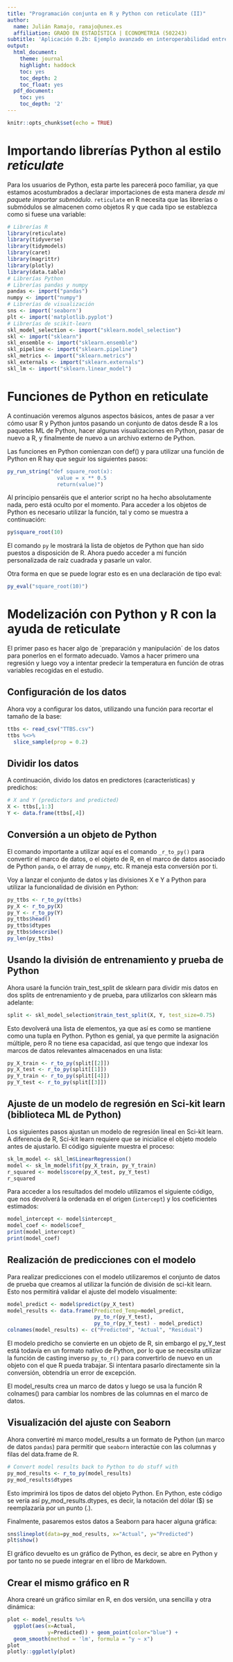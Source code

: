 ```yaml
---
title: "Programación conjunta en R y Python con reticulate (II)"
author:
  name: Julián Ramajo, ramajo@unex.es
  affiliation: GRADO EN ESTADÍSTICA | ECONOMETRIA (502243)
subtitle: 'Aplicación 0.2b: Ejemplo avanzado en interoperabilidad entre R y Python usando RStudio'
output:
  html_document:
    theme: journal
    highlight: haddock
    toc: yes
    toc_depth: 2
    toc_float: yes
  pdf_document:
    toc: yes
    toc_depth: '2'
---
```


```r
knitr::opts_chunk$set(echo = TRUE)
```

# Importando librerías Python al estilo _reticulate_

Para los usuarios de Python, esta parte les parecerá poco familiar, ya que estamos acostumbrados a declarar importaciones de esta manera _desde mi paquete importar submódulo_. `reticulate` en R necesita que las librerías o submódulos se almacenen como objetos R y que cada tipo se establezca como si fuese una variable:

```r
# Librerías R
library(reticulate)
library(tidyverse)
library(tidymodels)
library(caret)
library(magrittr)
library(plotly)
library(data.table)
# Librerías Python
# Librerías pandas y numpy
pandas <- import("pandas")
numpy <- import("numpy")
# Librerías de visualización
sns <- import('seaborn')
plt <- import('matplotlib.pyplot')
# Librerías de scikit-learn
skl_model_selection <- import("sklearn.model_selection")
skl <- import("sklearn")
skl_ensemble <- import("sklearn.ensemble")
skl_pipeline <- import("sklearn.pipeline")
skl_metrics <- import("sklearn.metrics")
skl_externals <- import("sklearn.externals")
skl_lm <- import("sklearn.linear_model")
```

# Funciones de Python en reticulate

A continuación veremos algunos aspectos básicos, antes de pasar a ver cómo usar R y Python juntos pasando un conjunto de datos desde R a los paquetes ML de Python, hacer algunas visualizaciones en Python, pasar de nuevo a R, y finalmente de nuevo a un archivo externo de Python. 

Las funciones en Python comienzan con def() y para utilizar una función de Python en R hay que seguir los siguientes pasos:

```r
py_run_string("def square_root(x):
                value = x ** 0.5
                return(value)")
```

Al principio pensaréis que el anterior script no ha hecho absolutamente nada, pero está oculto por el momento. Para acceder a los objetos de Python es necesario utilizar la función, tal y como se muestra a continuación:

```r
py$square_root(10)
```

El comando `py` le mostrará la lista de objetos de Python que han sido puestos a disposición de R. Ahora puedo acceder a mi función personalizada de raíz cuadrada y pasarle un valor. 

Otra forma en que se puede lograr esto es en una declaración de tipo eval:

```r
py_eval("square_root(10)")
```

# Modelización con Python y R con la ayuda de reticulate

El primer paso es hacer algo de `preparación y manipulación´ de los datos para ponerlos en el formato adecuado. Vamos a hacer primero una regresión y luego voy a intentar predecir la temperatura en función de otras variables recogidas en el estudio.

## Configuración de los datos

Ahora voy a configurar los datos, utilizando una función para recortar el tamaño de la base:

```r
ttbs <- read_csv("TTBS.csv")
ttbs %<>% 
  slice_sample(prop = 0.2)
```

## Dividir los datos

A continuación, divido los datos en predictores (características) y predichos:

```r
# X and Y (predictors and predicted)
X <- ttbs[,1:3]
Y <- data.frame(ttbs[,4])
```

## Conversión a un objeto de Python

El comando importante a utilizar aquí es el comando `_r_to_py()` para convertir el marco de datos, o el objeto de R, en el marco de datos asociado de Python `panda`, o el array de `numpy`, etc. R maneja esta conversión por ti.

Voy a lanzar el conjunto de datos y las divisiones X e Y a Python para utilizar la funcionalidad de división en Python:

```r
py_ttbs <- r_to_py(ttbs)
py_X <- r_to_py(X)
py_Y <- r_to_py(Y)
py_ttbs$head() 
py_ttbs$dtypes
py_ttbs$describe()
py_len(py_ttbs)
```

## Usando la división de entrenamiento y prueba de Python

Ahora usaré la función train_test_split de sklearn para dividir mis datos en dos splits de entrenamiento y de prueba, para utilizarlos con sklearn más adelante:

```r
split <- skl_model_selection$train_test_split(X, Y, test_size=0.75)
```

Esto devolverá una lista de elementos, ya que así es como se mantiene como una tupla en Python. Python es genial, ya que permite la asignación múltiple, pero R no tiene esa capacidad, así que tengo que indexar los marcos de datos relevantes almacenados en una lista:

```r
py_X_train <- r_to_py(split[[2]])
py_X_test <- r_to_py(split[[1]])
py_Y_train <- r_to_py(split[[4]])
py_Y_test <- r_to_py(split[[3]])
```

## Ajuste de un modelo de regresión en Sci-kit learn (biblioteca ML de Python)

Los siguientes pasos ajustan un modelo de regresión lineal en Sci-kit learn. A diferencia de R, Sci-kit learn requiere que se inicialice el objeto modelo antes de ajustarlo. El código siguiente muestra el proceso:

```r
sk_lm_model <- skl_lm$LinearRegression() 
model <- sk_lm_model$fit(py_X_train, py_Y_train)
r_squared <- model$score(py_X_test, py_Y_test)
r_squared
```

Para acceder a los resultados del modelo utilizamos el siguiente código, que nos devolverá la ordenada en el origen (`intercept`) y los coeficientes estimados:

```r
model_intercept <- model$intercept_
model_coef <- model$coef_
print(model_intercept)
print(model_coef)
```

## Realización de predicciones con el modelo

Para realizar predicciones con el modelo utilizaremos el conjunto de datos de prueba que creamos al utilizar la función de división de sci-kit learn. Esto nos permitirá validar el ajuste del modelo visualmente:

```r
model_predict <- model$predict(py_X_test)
model_results <- data.frame(Predicted_Temp=model_predict, 
                            py_to_r(py_Y_test),
                            py_to_r(py_Y_test) - model_predict)
colnames(model_results) <- c("Predicted", "Actual", "Residual")
```

El modelo predicho se convierte en un objeto de R, sin embargo el py_Y_test está todavía en un formato nativo de Python, por lo que se necesita utilizar la función de casting inverso `py_to_r()` para convertirlo de nuevo en un objeto con el que R pueda trabajar. Si intentara pasarlo directamente sin la conversión, obtendría un error de excepción.

El model_results crea un marco de datos y luego se usa la función R colnames() para cambiar los nombres de las columnas en el marco de datos.

## Visualización del ajuste con Seaborn

Ahora convertiré mi marco model_results a un formato de Python (un marco de datos `pandas`) para permitir que `seaborn` interactúe con las columnas y filas del data.frame de R. 

```r
# Convert model results back to Python to do stuff with
py_mod_results <- r_to_py(model_results)
py_mod_results$dtypes
```

Esto imprimirá los tipos de datos del objeto Python. En Python, este código se vería así py_mod_results.dtypes, es decir, la notación del dólar ($) se reemplazaría por un punto (.).

Finalmente, pasaremos estos datos a Seaborn para hacer alguna gráfica:

```r
sns$lineplot(data=py_mod_results, x="Actual", y="Predicted")
plt$show()
```

El gráfico devuelto es un gráfico de Python, es decir, se abre en Python y por tanto no se puede integrar en el libro de Markdown. 

## Crear el mismo gráfico en R

Ahora crearé un gráfico similar en R, en dos versión, una sencilla y otra dinámica:

```r
plot <- model_results %>% 
  ggplot(aes(x=Actual, 
             y=Predicted)) + geom_point(color="blue") +
  geom_smooth(method = 'lm', formula = "y ~ x") 
plot
plotly::ggplotly(plot)
```
